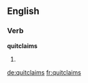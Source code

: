 ==English==

===Verb===
'''quitclaims'''

# {{third-person singular of|quitclaim}}

[[de:quitclaims]]
[[fr:quitclaims]]
